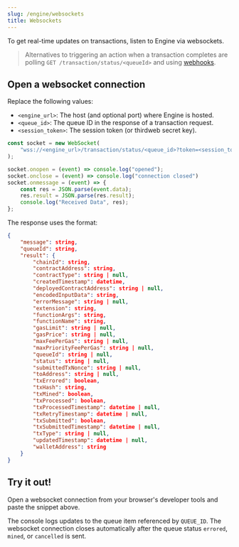 ```yaml
---
slug: /engine/websockets
title: Websockets
---
```


To get real-time updates on transactions, listen to Engine via websockets.

> Alternatives to triggering an action when a transaction completes are polling `GET /transaction/status/<queueId>` and using [webhooks](/engine/webhooks).

## Open a websocket connection

Replace the following values:
- `<engine_url>`: The host (and optional port) where Engine is hosted.
- `<queue_id>`: The queue ID in the response of a transaction request.
- `<session_token>`: The session token (or thirdweb secret key).

```js
const socket = new WebSocket(
    "wss://<engine_url>/transaction/status/<queue_id>?token=<session_token>",
);

socket.onopen = (event) => console.log("opened");
socket.onclose = (event) => console.log("connection closed")
socket.onmessage = (event) => {
    const res = JSON.parse(event.data);
    res.result = JSON.parse(res.result);
    console.log("Received Data", res);
};
```

The response uses the format:

```json
{
    "message": string,
    "queueId": string,
    "result": {
        "chainId": string,
        "contractAddress": string,
        "contractType": string | null,
        "createdTimestamp": datetime,
        "deployedContractAddress": string | null,
        "encodedInputData": string,
        "errorMessage": string | null,
        "extension": string,
        "functionArgs": string,
        "functionName": string,
        "gasLimit": string | null,
        "gasPrice": string | null,
        "maxFeePerGas": string | null,
        "maxPriorityFeePerGas": string | null,
        "queueId": string | null,
        "status": string | null,
        "submittedTxNonce": string | null,
        "toAddress": string | null,
        "txErrored": boolean,
        "txHash": string,
        "txMined": boolean,
        "txProcessed": boolean,
        "txProcessedTimestamp": datetime | null,
        "txRetryTimestamp": datetime | null,
        "txSubmitted": boolean,
        "txSubmittedTimestamp": datetime | null,
        "txType": string | null,
        "updatedTimestamp": datetime | null,
        "walletAddress": string
    }
}
```

## Try it out!

Open a websocket connection from your browser's developer tools and paste the snippet above.

The console logs updates to the queue item referenced by `QUEUE_ID`.
The websocket connection closes automatically after the queue status `errored`, `mined`, or `cancelled` is sent.
